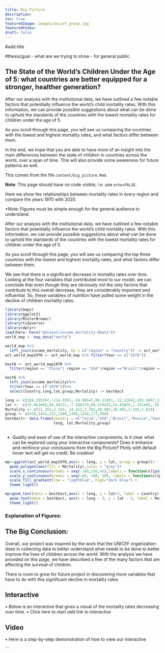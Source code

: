 ```yaml
---
title: Big Picture
description:
toc: true
featuredImage: images/unicef_group.jpg
featuredVideo:
draft: false
---
```





#add title 

#thesis/goal - what are we trying to show - for general public 



## The State of the World's Children Under the Age of 5: what countries are better equipped for a stronger, healther generation? 




After our analysis with the institutional data, we have outlined a few notable factors that potentially influence the world's child mortality rates. With this information, we can provide possible suggestions about what can be done to uphold the standards of the countries with the lowest mortality rates for children under the age of 5. 


As you scroll through this page, you will see us comparing the countries with the lowest and highest mortality rates, and what factors differ between them. 


In the end, we hope that you are able to have more of an insight into the main differences between the state of children in countries across the world, over a span of time. This will also provide some awareness for future patterns as well. 



This comes from the file `content/big_picture.Rmd`.


  
**Note**: This page should have no code visible, i.e. use `echo=FALSE`.  



Here we show the relationships between mortality rates in every region and compare the years 1970 with 2020. 


*Note: Figures must be simple enough for the general audience to understand. 




After our analysis with the institutional data, we have outlined a few notable factors that potentially influence the world's child mortality rates. With this information, we can provide possible suggestions about what can be done to uphold the standards of the countries with the lowest mortality rates for children under the age of 5. 


As you scroll through this page, you will see us comparing the top three countries with the lowest and highest mortality rates, and what factors differ between them. 

We see that there is a significant decrease in mortality rates over time. Looking at the four variables that contributed most to our model, we can conclude that even though they are obviously not the only factors that contribute to this overall decrease, they are considerably important and influential. So, these variables of nutrition have pulled some weight in the decline of children mortality rates. 



```r
library(maps)
library(ggplot2)
library(RColorBrewer)
library(tidyverse)
library(dplyr)
load(here::here("dataset/income_mortality.RData"))
world_map <- map_data("world")
```

```r
world_map %>% 
  left_join(income_mortality, by = c("region" = "Country")) -> act_world_map
act_world_map1970 <- act_world_map %>% filter(Year == c("1970"))
```



 


```r

best6 <- act_world_map1970 %>% 
  filter(region == "China"| region == "USA"|region =="Brazil"|region =="Russia"|region =="Senegal"|region == "Singapore"| region == "Australia"| region == "France")

best6 %>% 
  left_join(income_mortality)%>% 
  filter(Year == c("1970"))%>%
  select(Country,long,lat,group,Mortality) -> best6act

```

```r

long <- c(104.195397,-114.8391,-34.80547,90.22451,-12.22842,103.9697,135.89101,7.615625)
lat <-  c(35.861660,40.49121,-7.288379,66.519432,14.45859,1.331445,-26.1742191,47.59272)
Mortality <- c(11.254,2.324, 13.313,3.782,28.903,28.903,2.145,1.824)
group <- c(418,1443,222,1309,1348,1349,177,588)
best6act<- data.frame(Country = c("China","USA","Brazil","Russia","Senegal","Singapore","Australia","France"),
                      long, lat,Mortality,group)
 
```




* Quality and ease of use of the interactive components.
Is it clear what can be explored using your interactive components?
Does it enhance and reinforce your conclusions from the Big Picture?
Plotly with default hover text will get no credit. Be creative!



```r


mp<-ggplot(act_world_map1970,aes(x = long, y = lat, group = group))+
  geom_polygon(aes(fill = Mortality),color = "grey")+
  scale_x_continuous(breaks = seq(-180,210,45),labels = function(x){paste0(x,"°")})+
  scale_y_continuous(breaks = seq(-60, 100, 30), labels = function(x){paste0(x, "°")})+
  scale_fill_gradient(low = "lightblue", high="dark blue") +
  theme_light() 

```

```r
mp+geom_text(data = best6act,aes(x = long, y = lat+3, label = Country), group = group, col = 'black')+
  geom_text(data = best6act, aes(x = long - 3, y = lat - 5, label = Mortality),col = 'red')+
  theme_light()
```





### Explanation of Figures: 





## The Big Conclusion: 

Overall, our project was inspired by the work that the UNICEF organization does in collecting data to better understand what needs to be done to better improve the lives of children across the world. With the analysis we have provided on this page, we have described a few of the many factors that are affecting the survival of children. 

There is room to grow for future project in discovering more variables that have to do with this significant decline in mortality rates. 


## Interactive 
•	Below is an interactive that gives a visual of the mortality rates decreasing over time. 
•	Click here to start *add link to interactive* 


## Video 

•	Here is a step-by-step demonstration of how to view our interactive

```
 


